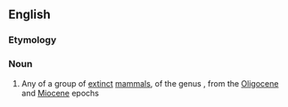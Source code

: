 ==English==
{{rfi|en}}
{{wikipedia|Indricotheriinae}}
{{wikispecies|Hyracodontidae}}<!--genus not mentioned at Wikispecies 3/3/2013-->

===Etymology===
{{rfe|lang=en}}

===Noun===
{{en-noun}}

# Any of a group of [[extinct]] [[mammal]]s, of the genus {{taxlink|Indricotherium|genus|noshow=1}}, from the [[Oligocene]] and [[Miocene]] epochs